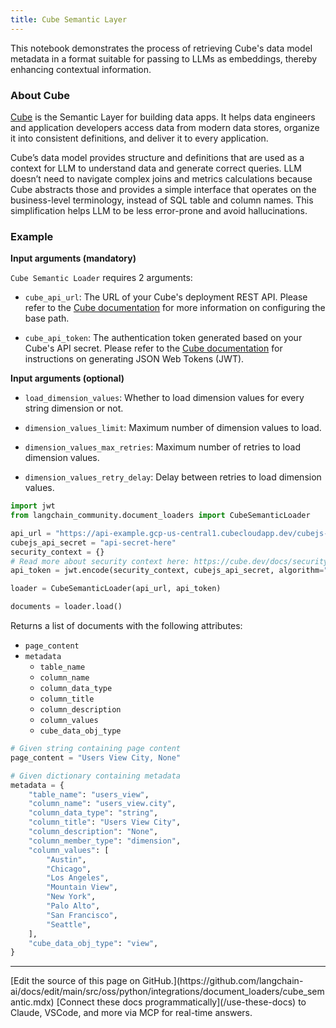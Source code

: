 ```yaml
---
title: Cube Semantic Layer
---
```


This notebook demonstrates the process of retrieving Cube's data model metadata in a format suitable for passing to LLMs as embeddings, thereby enhancing contextual information.

### About Cube

[Cube](https://cube.dev/) is the Semantic Layer for building data apps. It helps data engineers and application developers access data from modern data stores, organize it into consistent definitions, and deliver it to every application.

Cube’s data model provides structure and definitions that are used as a context for LLM to understand data and generate correct queries. LLM doesn’t need to navigate complex joins and metrics calculations because Cube abstracts those and provides a simple interface that operates on the business-level terminology, instead of SQL table and column names. This simplification helps LLM to be less error-prone and avoid hallucinations.

### Example

**Input arguments (mandatory)**

`Cube Semantic Loader` requires 2 arguments:

- `cube_api_url`: The URL of your Cube's deployment REST API. Please refer to the [Cube documentation](https://cube.dev/docs/http-api/rest#configuration-base-path) for more information on configuring the base path.

- `cube_api_token`: The authentication token generated based on your Cube's API secret. Please refer to the [Cube documentation](https://cube.dev/docs/security#generating-json-web-tokens-jwt) for instructions on generating JSON Web Tokens (JWT).

**Input arguments (optional)**

- `load_dimension_values`: Whether to load dimension values for every string dimension or not.

- `dimension_values_limit`: Maximum number of dimension values to load.

- `dimension_values_max_retries`: Maximum number of retries to load dimension values.

- `dimension_values_retry_delay`: Delay between retries to load dimension values.

```python
import jwt
from langchain_community.document_loaders import CubeSemanticLoader

api_url = "https://api-example.gcp-us-central1.cubecloudapp.dev/cubejs-api/v1/meta"
cubejs_api_secret = "api-secret-here"
security_context = {}
# Read more about security context here: https://cube.dev/docs/security
api_token = jwt.encode(security_context, cubejs_api_secret, algorithm="HS256")

loader = CubeSemanticLoader(api_url, api_token)

documents = loader.load()
```

Returns a list of documents with the following attributes:

- `page_content`
- `metadata`
  - `table_name`
  - `column_name`
  - `column_data_type`
  - `column_title`
  - `column_description`
  - `column_values`
  - `cube_data_obj_type`

```python
# Given string containing page content
page_content = "Users View City, None"

# Given dictionary containing metadata
metadata = {
    "table_name": "users_view",
    "column_name": "users_view.city",
    "column_data_type": "string",
    "column_title": "Users View City",
    "column_description": "None",
    "column_member_type": "dimension",
    "column_values": [
        "Austin",
        "Chicago",
        "Los Angeles",
        "Mountain View",
        "New York",
        "Palo Alto",
        "San Francisco",
        "Seattle",
    ],
    "cube_data_obj_type": "view",
}
```

---

<Callout icon="pen-to-square" iconType="regular">
    [Edit the source of this page on GitHub.](https://github.com/langchain-ai/docs/edit/main/src/oss/python/integrations/document_loaders/cube_semantic.mdx)
</Callout>
<Tip icon="terminal" iconType="regular">
    [Connect these docs programmatically](/use-these-docs) to Claude, VSCode, and more via MCP for    real-time answers.
</Tip>

